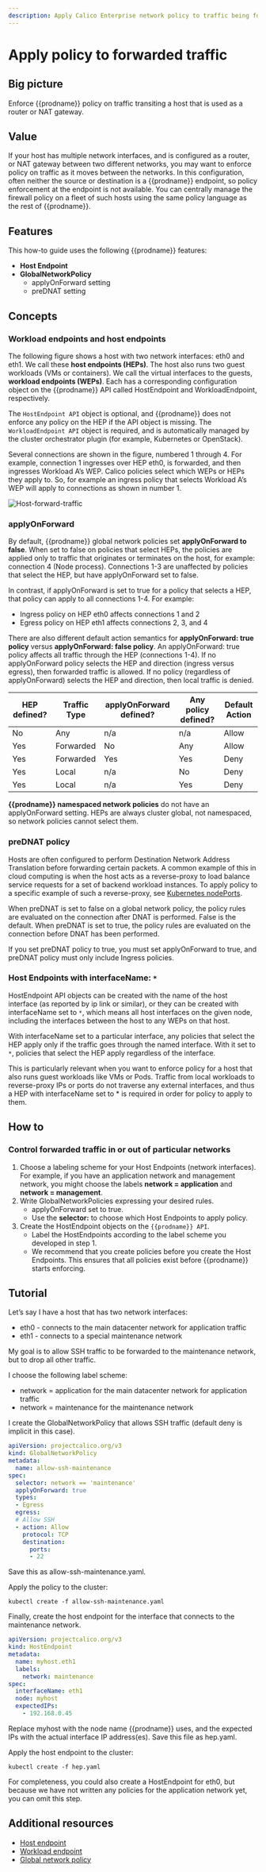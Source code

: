 ```yaml
---
description: Apply Calico Enterprise network policy to traffic being forward by hosts acting as routers or NAT gateways.
---
```


# Apply policy to forwarded traffic

## Big picture

Enforce {{prodname}} policy on traffic transiting a host that is used as a router or NAT gateway.

## Value

If your host has multiple network interfaces, and is configured as a router, or NAT gateway between two different networks, you may want to enforce policy on traffic as it moves between the networks. In this configuration, often neither the source or destination is a {{prodname}} endpoint, so policy enforcement at the endpoint is not available. You can centrally manage the firewall policy on a fleet of such hosts using the same policy language as the rest of {{prodname}}.

## Features

This how-to guide uses the following {{prodname}} features:

- **Host Endpoint**
- **GlobalNetworkPolicy**
  - applyOnForward setting
  - preDNAT setting

## Concepts

### Workload endpoints and host endpoints

The following figure shows a host with two network interfaces: eth0 and eth1. We call these **host endpoints (HEPs)**. The host also runs two guest workloads (VMs or containers). We call the virtual interfaces to the guests, **workload endpoints (WEPs)**. Each has a corresponding configuration object on the {{prodname}} API called HostEndpoint and WorkloadEndpoint, respectively.

The `HostEndpoint API` object is optional, and {{prodname}} does not enforce any policy on the HEP if the API object is missing. The `WorkloadEndpoint API` object is required, and is automatically managed by the cluster orchestrator plugin (for example, Kubernetes or OpenStack).

Several connections are shown in the figure, numbered 1 through 4. For example, connection 1 ingresses over HEP eth0, is forwarded, and then ingresses Workload A’s WEP. Calico policies select which WEPs or HEPs they apply to. So, for example an ingress policy that selects Workload A’s WEP will apply to connections as shown in number 1.

![Host-forward-traffic](/img/calico-enterprise/host-forward-traffic.png)

### applyOnForward

By default, {{prodname}} global network policies set **applyOnForward to false**. When set to false on policies that select HEPs, the policies are applied only to traffic that originates or terminates on the host, for example: connection 4 (Node process). Connections 1-3 are unaffected by policies that select the HEP, but have applyOnForward set to false.

In contrast, if applyOnForward is set to true for a policy that selects a HEP, that policy can apply to all connections 1-4. For example:

- Ingress policy on HEP eth0 affects connections 1 and 2
- Egress policy on HEP eth1 affects connections 2, 3, and 4

There are also different default action semantics for **applyOnForward: true policy** versus **applyOnForward: false policy**.
An applyOnForward: true policy affects all traffic through the HEP (connections 1-4). If no applyOnForward policy selects the HEP and direction (ingress versus egress), then forwarded traffic is allowed. If no policy (regardless of applyOnForward) selects the HEP and direction, then local traffic is denied.

| **HEP defined?** | **Traffic Type** | **applyOnForward defined?** | **Any policy defined?** | **Default Action** |
| ---------------- | ---------------- | --------------------------- | ----------------------- | ------------------ |
| No               | Any              | n/a                         | n/a                     | Allow              |
| Yes              | Forwarded        | No                          | Any                     | Allow              |
| Yes              | Forwarded        | Yes                         | Yes                     | Deny               |
| Yes              | Local            | n/a                         | No                      | Deny               |
| Yes              | Local            | n/a                         | Yes                     | Deny               |

**{{prodname}} namespaced network policies** do not have an applyOnForward setting. HEPs are always cluster global, not namespaced, so network policies cannot select them.

### preDNAT policy

Hosts are often configured to perform Destination Network Address Translation before forwarding certain packets. A common example of this in cloud computing is when the host acts as a reverse-proxy to load balance service requests for a set of backend workload instances. To apply policy to a specific example of such a reverse-proxy, see [Kubernetes nodePorts](../beginners/services/kubernetes-node-ports.mdx).

When preDNAT is set to false on a global network policy, the policy rules are evaluated on the connection after DNAT is performed. False is the default. When preDNAT is set to true, the policy rules are evaluated on the connection before DNAT has been performed.

If you set preDNAT policy to true, you must set applyOnForward to true, and preDNAT policy must only include Ingress policies.

### Host Endpoints with interfaceName: `*`

HostEndpoint API objects can be created with the name of the host interface (as reported by ip link or similar), or they can be created with interfaceName set to `*`, which means all host interfaces on the given node, including the interfaces between the host to any WEPs on that host.

With interfaceName set to a particular interface, any policies that select the HEP apply only if the traffic goes through the named interface. With it set to `*`, policies that select the HEP apply regardless of the interface.

This is particularly relevant when you want to enforce policy for a host that also runs guest workloads like VMs or Pods. Traffic from local workloads to reverse-proxy IPs or ports do not traverse any external interfaces, and thus a HEP with interfaceName set to \* is required in order for policy to apply to them.

## How to

### Control forwarded traffic in or out of particular networks

1. Choose a labeling scheme for your Host Endpoints (network interfaces).  
   For example, if you have an application network and management network, you might choose the labels **network = application** and **network = management**.
1. Write GlobalNetworkPolicies expressing your desired rules.
   - applyOnForward set to true.
   - Use the **selector:** to choose which Host Endpoints to apply policy.
1. Create the HostEndpoint objects on the `{{prodname}} API`.
   - Label the HostEndpoints according to the label scheme you developed in step 1.
   - We recommend that you create policies before you create the Host Endpoints. This ensures that all policies exist before {{prodname}} starts enforcing.

## Tutorial

Let’s say I have a host that has two network interfaces:

- eth0 - connects to the main datacenter network for application traffic
- eth1 - connects to a special maintenance network

My goal is to allow SSH traffic to be forwarded to the maintenance network, but to drop all other traffic.

I choose the following label scheme:

- network = application for the main datacenter network for application traffic
- network = maintenance for the maintenance network

I create the GlobalNetworkPolicy that allows SSH traffic (default deny is implicit in this case).

```yaml
apiVersion: projectcalico.org/v3
kind: GlobalNetworkPolicy
metadata:
  name: allow-ssh-maintenance
spec:
  selector: network == 'maintenance'
  applyOnForward: true
  types:
  - Egress
  egress:
  # Allow SSH
  - action: Allow
    protocol: TCP
    destination:
      ports:
      - 22
```

Save this as allow-ssh-maintenance.yaml.

Apply the policy to the cluster:

```
kubectl create -f allow-ssh-maintenance.yaml
```

Finally, create the host endpoint for the interface that connects to the maintenance network.

```yaml
apiVersion: projectcalico.org/v3
kind: HostEndpoint
metadata:
  name: myhost.eth1
  labels:
    network: maintenance
spec:
  interfaceName: eth1
  node: myhost
  expectedIPs:
    - 192.168.0.45
```

Replace myhost with the node name {{prodname}} uses, and the expected IPs with the actual interface IP address(es). Save this file as hep.yaml.

Apply the host endpoint to the cluster:

```
kubectl create -f hep.yaml
```

For completeness, you could also create a HostEndpoint for eth0, but because we have not written any policies for the application network yet, you can omit this step.

## Additional resources

- [Host endpoint](../../reference/resources/hostendpoint.mdx)
- [Workload endpoint](../../reference/resources/workloadendpoint.mdx)
- [Global network policy](../../reference/resources/globalnetworkpolicy.mdx)
